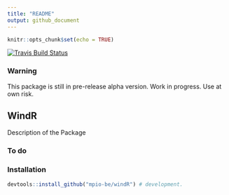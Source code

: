```yaml
---
title: "README"
output: github_document
---
```


```r
knitr::opts_chunk$set(echo = TRUE)
```

[![Travis Build Status](https://travis-ci.org/mpio-be/windR.svg?branch=master)](https://travis-ci.org/mpio-be/windR)


### Warning

This package is still in pre-release alpha version. Work in progress. Use at own risk.

## WindR

Description of the Package


### To do



### Installation
```R
devtools::install_github("mpio-be/windR") # development.
```
